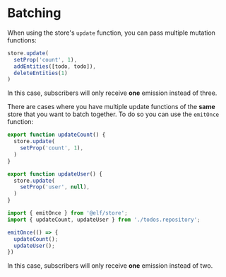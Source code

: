 # Batching

When using the store's `update` function, you can pass multiple mutation functions:

```ts
store.update(
  setProp('count', 1),
  addEntities([todo, todo]),
  deleteEntities(1)
)
```

In this case, subscribers will only receive **one** emission instead of three.

There are cases where you have multiple update functions of the **same** store that you want to batch together. To do so you can use the `emitOnce` function:

```ts title=todos.repository.ts
export function updateCount() {
  store.update(
    setProp('count', 1),
  )
}

export function updateUser() {
  store.update(
    setProp('user', null),
  )
}
```

```ts
import { emitOnce } from '@elf/store';
import { updateCount, updateUser } from './todos.repository';

emitOnce(() => {
  updateCount();
  updateUser();
})
```

In this case, subscribers will only receive **one** emission instead of two.
